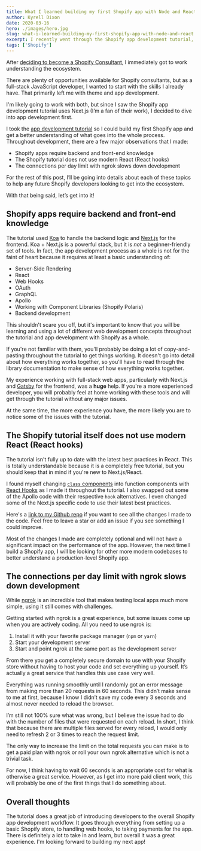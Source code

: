 ```yaml
---
title: What I learned building my first Shopify app with Node and React
author: Kyrell Dixon
date: 2020-03-16
hero: ./images/hero.jpg
slug: what-i-learned-building-my-first-shopify-app-with-node-and-react
excerpt: I recently went through the Shopify app development tutorial, and it wasn't perfect. However, I did learn a lot.
tags: ['Shopify']
---
```

 
After [deciding to become a Shopify Consultant](https://www.kyrelldixon.com/blog/why-i-decided-to-become-a-shopify-consultant#i-can-create-more-practical-projects), I immediately got to work understanding the ecosystem.

There are plenty of opportunities available for Shopify consultants, but as a full-stack JavaScript developer, I wanted to start with the skills I already have. That primarily left me with theme and app development.

I'm likely going to work with both, but since I saw the Shopify app development tutorial uses Next.js (I’m a fan of their work), I decided to dive into app development first.

I took the [app development tutorial](https://shopify.dev/tutorials/build-a-shopify-app-with-node-and-react) so I could build my first Shopify app and get a better understanding of what goes into the whole process. Throughout development, there are a few major observations that I made:

- Shopify apps require backend and front-end knowledge
- The Shopify tutorial does not use modern React (React hooks)
- The connections per day limit with ngrok slows down development

For the rest of this post, I’ll be going into details about each of these topics to help any future Shopify developers looking to get into the ecosystem.

With that being said, let’s get into it!

## Shopify apps require backend and front-end knowledge

The tutorial used [Koa](https://koajs.com/) to handle the backend logic and [Next.js](https://nextjs.org/) for the frontend. Koa + Next.js is a powerful stack, but it is *not* a beginner-friendly set of tools. In fact, the app development process as a whole is not for the faint of heart because it requires at least a basic understanding of:

- Server-Side Rendering
- React
- Web Hooks
- OAuth
- GraphQL
- Apollo
- Working with Component Libraries (Shopify Polaris)
- Backend development

This shouldn't scare you off, but it's important to know that you will be learning and using a lot of different web development concepts throughout the tutorial and app development with Shopify as a whole.

If you're not familiar with them, you'll probably be doing a lot of copy-and-pasting throughout the tutorial to get things working. It doesn't go into detail about how everything works together, so you'll have to read through the library documentation to make sense of how everything works together.

My experience working with full-stack web apps, particularly with Next.js and [Gatsby](https://www.gatsbyjs.org/) for the frontend, was a **huge** help. If you're a more experienced developer, you will probably feel at home working with these tools and will get through the tutorial without any major issues.

At the same time, the more experience you have, the more likely you are to notice some of the issues with the tutorial.

## The Shopify tutorial itself does not use modern React (React hooks)

The tutorial isn't fully up to date with the latest best practices in React. This is totally understandable because it is a completely free tutorial, but you should keep that in mind if you're new to Next.js/React.

I found myself changing [`class` components](https://reactjs.org/docs/react-component.html) into function components with [React Hooks](https://reactjs.org/docs/hooks-intro.html) as I made it throughout the tutorial. I also swapped out some of the Apollo code with their respective `hook` alternatives. I even changed some of the Next.js specific code to use their latest best practices.

Here's a [link to my Github repo](https://github.com/kyrelldixon/shopify-demo-app-hooks) if you want to see all the changes I made to the code. Feel free to leave a star or add an issue if you see something I could improve.

Most of the changes I made are completely optional and will not have a significant impact on the performance of the app. However, the next time I build a Shopify app, I will be looking for other more modern codebases to better understand a production-level Shopify app.

## The connections per day limit with ngrok slows down development

While [ngrok](https://ngrok.com/) is an incredible tool that makes testing local apps much more simple, using it still comes with challenges.

Getting started with ngrok is a great experience, but some issues come up when you are actively coding. All you need to use ngrok is:

1. Install it with your favorite package manager (`npm` or `yarn`)
2. Start your development server
3. Start and point ngrok at the same port as the development server

From there you get a completely secure domain to use with your Shopify store without having to host your code and set everything up yourself. It’s actually a great service that handles this use case very well.

Everything was running smoothly until I randomly got an error message from making more than 20 requests in 60 seconds. This didn’t make sense to me at first, because I know I didn’t save my code every 3 seconds and almost never needed to reload the browser.

I’m still not 100% sure what was wrong, but I believe the issue had to do with the number of files that were requested on each reload. In short, I think that because there are multiple files served for every reload, I would only need to refresh 2 or 3 times to reach the request limit.

The only way to increase the limit on the total requests you can make is to get a paid plan with ngrok or roll your own ngrok alternative which is not a trivial task.

For now, I think having to wait 60 seconds is an appropriate cost for what is otherwise a great service. However, as I get into more paid client work, this will probably be one of the first things that I do something about.

## Overall thoughts

The tutorial does a great job of introducing developers to the overall Shopify app development workflow. It goes through everything from setting up a basic Shopify store, to handling web hooks, to taking payments for the app. There is definitely a lot to take in and learn, but overall it was a great experience. I'm looking forward to building my next app!
